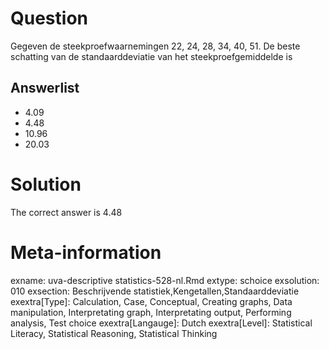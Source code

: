 Question
========

Gegeven de steekproefwaarnemingen 22, 24, 28, 34, 40, 51. De beste schatting van de standaarddeviatie van het steekproefgemiddelde is 

Answerlist
----------
* 4.09
* 4.48
* 10.96
* 20.03

Solution
========

The correct answer is  4.48 

Meta-information
================
exname: uva-descriptive statistics-528-nl.Rmd 
extype: schoice 
exsolution: 010 
exsection: Beschrijvende statistiek,Kengetallen,Standaarddeviatie 
exextra[Type]: Calculation, Case, Conceptual, Creating graphs, Data manipulation, Interpretating graph, Interpretating output, Performing analysis, Test choice 
exextra[Langauge]: Dutch 
exextra[Level]: Statistical Literacy, Statistical Reasoning, Statistical Thinking 
